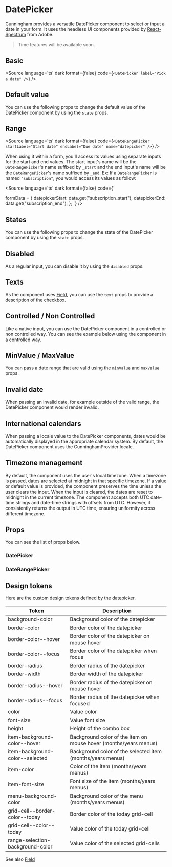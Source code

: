 

<Meta title="Components/Forms/DatePicker/Doc" component={DatePicker}/>


# DatePicker


Cunningham provides a versatile DatePicker component to select or input a date in your form. It uses the headless
UI components provided by [React-Spectrum](https://react-spectrum.adobe.com/react-aria/useDatePicker.html) from Adobe.

> Time features will be available soon.


## Basic

<Source
  language='ts'
  dark
  format={false}
  code={`
  <DatePicker label="Pick a date" />
  `}
/>

<Canvas>
  <Story id="components-forms-datepicker--default"/>
</Canvas>

## Default value
You can use the following props to change the default value of the DatePicker component by using the `state` props.

<Canvas sourceState="shown">
  <Story id="components-forms-datepicker--default-value"/>
</Canvas>

## Range

<Source
  language='ts'
  dark
  format={false}
  code={`
  <DateRangePicker startLabel="Start date" endLabel="Due date" name="datepicker" />
  `}
/>

When using it within a form, you'll access its values using separate inputs for the start and end values. The start input's
name will be the `DateRangePicker`'s name suffixed by `_start` and the end input's name will be the `DateRangePicker`'s name suffixed by `_end`.
Ex: If a `DateRangePicker` is named `"subscription"`, you would access its values as follow:

<Source
  language='ts'
  dark
  format={false}
  code={`

  formData = {
    datepickerStart: data.get("subscription_start"),
    datepickerEnd: data.get("subscription_end"),
  };
  `}
/>

<Canvas>
  <Story id="components-forms-datepicker--range-default"/>
</Canvas>


## States

You can use the following props to change the state of the DatePicker component by using the `state` props.

<Canvas sourceState="shown">
  <Story id="components-forms-datepicker--error"/>
  <Story id="components-forms-datepicker--success"/>
</Canvas>

## Disabled

As a regular input, you can disable it by using the `disabled` props.

<Canvas sourceState="shown">
  <Story id="components-forms-datepicker--disabled"/>
  <Story id="components-forms-datepicker--disabled-value"/>
</Canvas>

## Texts

As the component uses [Field](?path=/story/components-forms-field-doc--page), you can use the `text` props to provide a description of the checkbox.

<Canvas sourceState="shown">
  <Story id="components-forms-datepicker--with-text"/>
</Canvas>

## Controlled / Non Controlled

Like a native input, you can use the DatePicker component in a controlled or non controlled way. You can see the example below
using the component in a controlled way.

<Canvas sourceState="shown">
  <Story id="components-forms-datepicker--controlled"/>
  <Story id="components-forms-datepicker--range-controlled"/>
</Canvas>

## MinValue / MaxValue

You can pass a date range that are valid using the `minValue` and `maxValue` props.

<Canvas sourceState="shown">
  <Story id="components-forms-datepicker--min-max-value"/>
</Canvas>

## Invalid date

When passing an invalid date, for example outside of the valid range, the DatePicker component would render invalid.

<Canvas sourceState="shown">
  <Story id="components-forms-datepicker--invalid-value"/>
</Canvas>

## International calendars

When passing a locale value to the DatePicker components, dates would be automatically displayed in the appropriate calendar system.
By default, the DatePicker component uses the CunninghamProvider locale.

<Canvas sourceState="shown">
  <Story id="components-forms-datepicker--custom-locale"/>
  <Story id="components-forms-datepicker--cunningham-locale"/>
</Canvas>

## Timezone management

By default, the component uses the user's local timezone. When a timezone is passed, dates are selected at midnight in that specific timezone.
If a value or default value is provided, the component preserves the time unless the user clears the input.
When the input is cleared, the dates are reset to midnight in the current timezone.
The component accepts both UTC date-time strings and date-time strings with offsets from UTC.
However, it consistently returns the output in UTC time, ensuring uniformity across different timezone.


## Props

You can see the list of props below.

### DatePicker

<ArgsTable of={DatePicker} />

### DateRangePicker

<ArgsTable of={DateRangePicker} />


## Design tokens

Here are the custom design tokens defined by the datepicker.

| Token        	| Description                 	|
|---------------	|-----------------------------	|
| background-color   	| Background color of the datepicker    	|
| border-color   	| Border color of the datepicker    	|
| border-color--hover   	| Border color of the datepicker on mouse hover   	|
| border-color--focus   	| Border color of the datepicker when focus   	|
| border-radius     	| Border radius of the datepicker      	|
| border-width     	| Border width of the datepicker      	|
| border-radius--hover   	| Border radius of the datepicker on mouse hover    	|
| border-radius--focus   	| Border radius of the datepicker when focused    	|
| color   	| Value color  	|
| font-size        	| Value font size        	|
| height | Height of the combo box |
| item-background-color--hover | Background color of the item on mouse hover (months/years menus)   	|
| item-background-color--selected | Background color of the selected item (months/years menus)   	|
| item-color | Color of the item (months/years menus)    	|
| item-font-size | Font size of the item (months/years menus)    	|
| menu-background-color | Background color of the menu (months/years menus)    	|
| grid-cell--border-color--today | Border color of the today grid-cell    	|
| grid-cell--color--today | Value color of the today grid-cell    	|
| range-selection-background-color | Value color of the selected grid-cells    	|

See also [Field](?path=/story/components-forms-field-doc--page)
